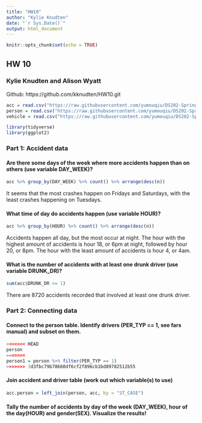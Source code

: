```yaml
---
title: "HW10"
author: "Kylie Knudten"
date: "`r Sys.Date()`"
output: html_document
---
```


```r
knitr::opts_chunk$set(echo = TRUE)
```

## HW 10
### Kylie Knudten and Alison Wyatt
Github: https://github.com/kknudten/HW10.git


```r
acc = read.csv("https://raw.githubusercontent.com/yumouqiu/DS202-Spring2023/main/Practice/data/fars2016/accident.csv")
person = read.csv("https://raw.githubusercontent.com/yumouqiu/DS202-Spring2023/main/Practice/data/fars2016/person.csv")
vehicle = read.csv("https://raw.githubusercontent.com/yumouqiu/DS202-Spring2023/main/Practice/data/fars2016/vehicle.csv")
```

```r
library(tidyverse)
library(ggplot2)
```


### Part 1: Accident data
#### Are there some days of the week where more accidents happen than on others (use variable DAY_WEEK)?
```r
acc %>% group_by(DAY_WEEK) %>% count() %>% arrange(desc(n))
```

It seems that the most crashes happen on Fridays and Saturdays, with the least crashes happening on Tuesdays. 

#### What time of day do accidents happen (use variable HOUR)?
```r
acc %>% group_by(HOUR) %>% count() %>% arrange(desc(n))
```

Accidents happen all day, but the most occur at night. The hour with the highest amount of accidents is hour 18, or 6pm at night, followed by hour 20, or 8pm. The hour with the least amount of accidents is hour 4, or 4am. 

#### What is the number of accidents with at least one drunk driver (use variable DRUNK_DR)?
```r
sum(acc$DRUNK_DR >= 1)
```

There are 8720 accidents recorded that involved at least one drunk driver.

### Part 2: Connecting data
#### Connect to the person table. Identify drivers (PER_TYP == 1, see fars manual) and subset on them.
```r
<<<<<<< HEAD
person
=======
person1 = person %>% filter(PER_TYP == 1)
>>>>>>> 3d3fbc79b78660df6cf2f896cb1bd89782512b55
```
#### Join accident and driver table (work out which variable(s) to use)
```r
acc.person = left_join(person, acc, by = "ST_CASE")
```
#### Tally the number of accidents by day of the week (DAY_WEEK), hour of the day(HOUR) and gender(SEX). Visualize the results!
```r

```

